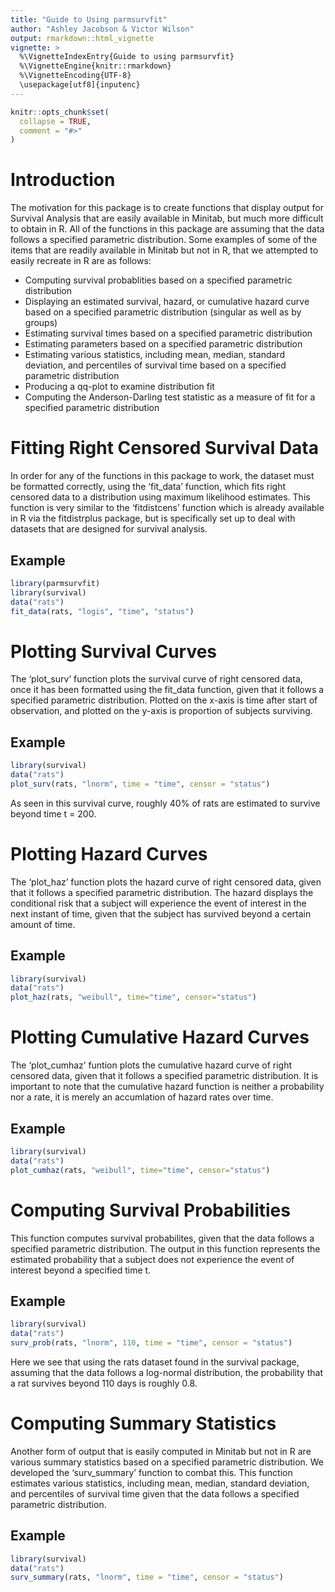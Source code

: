 ---
title: "Guide to Using parmsurvfit"
author: "Ashley Jacobson & Victor Wilson"
output: rmarkdown::html_vignette
vignette: >
  %\VignetteIndexEntry{Guide to using parmsurvfit}
  %\VignetteEngine{knitr::rmarkdown}
  %\VignetteEncoding{UTF-8}
  \usepackage[utf8]{inputenc}
---

```{r setup, include = FALSE}
knitr::opts_chunk$set(
  collapse = TRUE,
  comment = "#>"
)
```

# Introduction
 
The motivation for this package is to create functions that display output for Survival Analysis
that are easily available in Minitab, but much more difficult to obtain in R. All of the
functions in this package are assuming that the data follows a specified parametric distribution. 
Some examples of some of the items that are readily available in Minitab but not in R, that we 
attempted to easily recreate in R are as follows:  

* Computing survival probablities based on a specified parametric distribution  
* Displaying an estimated survival, hazard, or cumulative hazard curve based on a specified
parametric distribution (singular as well as by groups)  
* Estimating survival times based on a specified parametric distribution   
* Estimating parameters based on a specified parametric distribution    
* Estimating various statistics, including mean, median, standard deviation, and percentiles of
survival time based on a specified parametric distribution   
* Producing a qq-plot to examine distribution fit 
* Computing the Anderson-Darling test statistic as a measure of fit for a specified parametric
distribution

# Fitting Right Censored Survival Data

In order for any of the functions in this package to work, the dataset must be formatted
correctly, using the 'fit_data' function, which fits right censored data to a distribution
using maximum likelihood estimates. This function is very similar to the 'fitdistcens' function
which is already available in R via the fitdistrplus package, but is specifically set up to deal 
with datasets that are designed for survival analysis.

## Example

```{r}
library(parmsurvfit)
library(survival)
data("rats")
fit_data(rats, "logis", "time", "status")
```

# Plotting Survival Curves

The 'plot_surv' function plots the survival curve of right censored data, once it has been
formatted using the fit_data function, given that it follows a specified parametric
distribution. Plotted on the x-axis is time after start of observation, and plotted
on the y-axis is proportion of subjects surviving.

## Example

```{r}
library(survival) 
data("rats")
plot_surv(rats, "lnorm", time = "time", censor = "status")
```

As seen in this survival curve, roughly 40% of rats are estimated to survive beyond time t = 200. 

# Plotting Hazard Curves

The 'plot_haz' function plots the hazard curve of right censored data, given that it follows 
a specified parametric distribution. The hazard displays the conditional risk that a subject 
will experience the event of interest in the next instant of time, given that the subject has 
survived beyond a certain amount of time.
  
## Example

```{r}
library(survival)
data("rats")
plot_haz(rats, "weibull", time="time", censor="status")
```

# Plotting Cumulative Hazard Curves

The 'plot_cumhaz' funtion plots the cumulative hazard curve of right censored data, given that
it follows a specified parametric distribution. It is important to note that the cumulative
hazard function is neither a probability nor a rate, it is merely an accumlation of hazard
rates over time.
  
## Example

```{r}
library(survival)
data("rats")
plot_cumhaz(rats, "weibull", time="time", censor="status")
```

# Computing Survival Probabilities

This function computes survival probabilites, given that the data follows a specified
parametric distribution. The output in this function represents the estimated probability that 
a subject does not experience the event of interest beyond a specified time t. 
 
## Example

```{r}
library(survival)
data("rats")
surv_prob(rats, "lnorm", 110, time = "time", censor = "status")
```

Here we see that using the rats dataset found in the survival package, assuming that the data
follows a log-normal distribution, the probability that a rat survives beyond 110 days is 
roughly 0.8. 
 
# Computing Summary Statistics 

Another form of output that is easily computed in Minitab but not in R are various summary
statistics based on a specified parametric distribution. We developed the 'surv_summary' function
to combat this. This function estimates various statistics, including mean, median, standard
deviation, and percentiles of survival time given that the data follows a specified parametric
distribution.

## Example

```{r}
library(survival)
data("rats")
surv_summary(rats, "lnorm", time = "time", censor = "status")
```